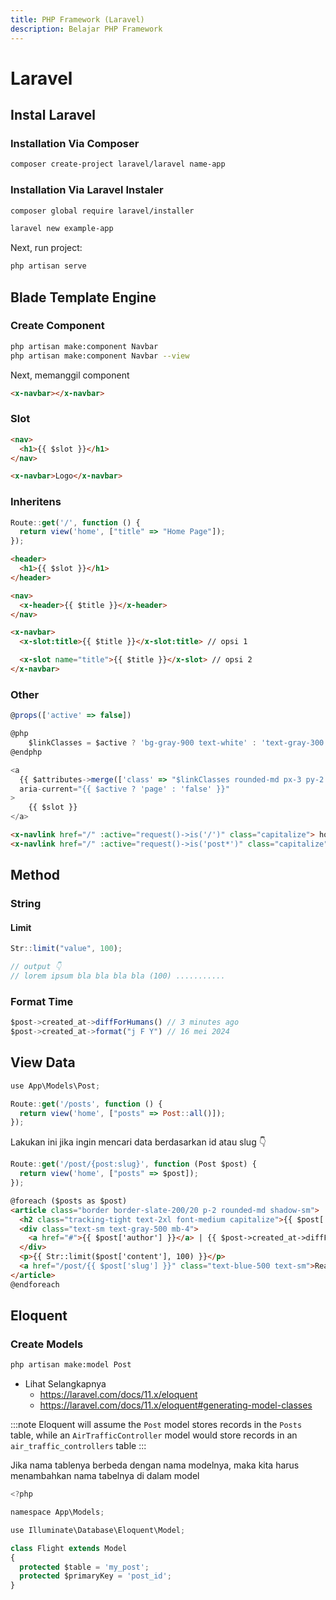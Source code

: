 ```yaml
---
title: PHP Framework (Laravel)
description: Belajar PHP Framework
---
```


# Laravel

## Instal Laravel

### Installation Via Composer

```bash
composer create-project laravel/laravel name-app
```

### Installation Via Laravel Instaler

```bash
composer global require laravel/installer

laravel new example-app
```

Next, run project:

```bash
php artisan serve
```

## Blade Template Engine

### Create Component

```bash
php artisan make:component Navbar
php artisan make:component Navbar --view
```

Next, memanggil component

```html
<x-navbar></x-navbar>
```

### Slot

```html title="navbar.blade.php"
<nav>
  <h1>{{ $slot }}</h1>
</nav>
```

```html title="home.blade.php"
<x-navbar>Logo</x-navbar>
```

### Inheritens

```js title="web.php"
Route::get('/', function () {
  return view('home', ["title" => "Home Page"]);
});
```

```html title="header.blade.php"
<header>
  <h1>{{ $slot }}</h1>
</header>
```

```html title="navbar.blade.php"
<nav>
  <x-header>{{ $title }}</x-header>
</nav>
```

```html title="home.blade.php"
<x-navbar>
  <x-slot:title>{{ $title }}</x-slot:title> // opsi 1

  <x-slot name="title">{{ $title }}</x-slot> // opsi 2
</x-navbar>
```

### Other

```js title="navlink.blade.php"
@props(['active' => false])

@php
    $linkClasses = $active ? 'bg-gray-900 text-white' : 'text-gray-300 hover:bg-gray-700 hover:text-white';
@endphp

<a
  {{ $attributes->merge(['class' => "$linkClasses rounded-md px-3 py-2 text-sm font-medium capitalize"]) }}
  aria-current="{{ $active ? 'page' : 'false' }}"
>
    {{ $slot }}
</a>
```

```html title="navbar.blade.php"
<x-navlink href="/" :active="request()->is('/')" class="capitalize"> home </x-navlink>
<x-navlink href="/" :active="request()->is('post*')" class="capitalize"> post </x-navlink>
```

## Method

### String

#### Limit

```js
Str::limit("value", 100);

// output 👇
// lorem ipsum bla bla bla bla (100) ...........
```

### Format Time

```js
$post->created_at->diffForHumans() // 3 minutes ago
$post->created_at->format("j F Y") // 16 mei 2024
```

## View Data

```js title="web.php"
use App\Models\Post;

Route::get('/posts', function () {
  return view('home', ["posts" => Post::all()]);
});
```

Lakukan ini jika ingin mencari data berdasarkan id atau slug 👇

```js title="web.php"
Route::get('/post/{post:slug}', function (Post $post) {
  return view('home', ["posts" => $post]);
});
```

```html title="posts.blade.php"
@foreach ($posts as $post)
<article class="border border-slate-200/20 p-2 rounded-md shadow-sm">
  <h2 class="tracking-tight text-2xl font-medium capitalize">{{ $post['title'] }}</h2>
  <div class="text-sm text-gray-500 mb-4">
    <a href="#">{{ $post['author'] }}</a> | {{ $post->created_at->diffForHumans() }}
  </div>
  <p>{{ Str::limit($post['content'], 100) }}</p>
  <a href="/post/{{ $post['slug'] }}" class="text-blue-500 text-sm">Read More &raquo;</a>
</article>
@endforeach
```

## Eloquent

### Create Models

```bash
php artisan make:model Post
```

- Lihat Selangkapnya
  - https://laravel.com/docs/11.x/eloquent
  - https://laravel.com/docs/11.x/eloquent#generating-model-classes

:::note
Eloquent will assume the `Post` model stores records in the `Posts` table, while an `AirTrafficController` model would store records in an `air_traffic_controllers` table
:::

Jika nama tablenya berbeda dengan nama modelnya, maka kita harus menambahkan nama tabelnya di dalam model

```js
<?php

namespace App\Models;

use Illuminate\Database\Eloquent\Model;

class Flight extends Model
{
  protected $table = 'my_post';
  protected $primaryKey = 'post_id';
}
```
